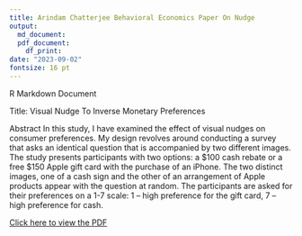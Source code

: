 ```yaml
---
title: Arindam Chatterjee Behavioral Economics Paper On Nudge
output:
  md_document:
  pdf_document:
    df_print: 
date: "2023-09-02"
fontsize: 16 pt
---
```


R Markdown Document

Title: Visual Nudge To Inverse Monetary Preferences

Abstract
In this study, I have examined the effect of visual nudges on consumer preferences. My design revolves around conducting a survey that asks an identical question that is accompanied by two different images. The study presents participants with two options: a $100 cash rebate or a free $150 Apple gift card with the purchase of an iPhone. The two distinct images, one of a cash sign and the other of an arrangement of Apple products appear with the question at random. The participants are asked for their preferences on a 1-7 scale: 1 – high preference for the gift card, 7 – high preference for cash. 

[Click here to view the PDF](https://drive.google.com/file/d/13G1jTq9X7efsPY0O7bBE1P3VQKQCWzlK/view?usp=share_link)
